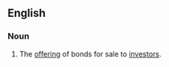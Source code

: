 ==English==

===Noun===
{{en-noun|sg=[[bond]] [[issue]]}}

# {{legal}} The [[offering]] of bonds for sale to [[investors]].